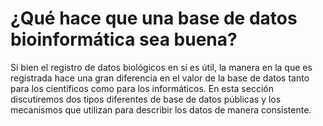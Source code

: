 # ¿Qué hace que una base de datos bioinformática sea buena?
Si bien el registro de datos biológicos en sí es útil, la manera en la que es 
registrada hace una gran diferencia en el valor de la base de datos tanto para 
los científicos como para los informáticos.
En esta sección discutiremos dos tipos diferentes de base de datos públicas y 
los mecanismos que utilizan para describir los datos de manera consistente.
